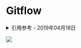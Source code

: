 # Gitflow

<details>
<summary>引用参考 - 2019年04月18日</summary>

- [A successful Git branching model](https://nvie.com/posts/a-successful-git-branching-model/)
- [Using git-flow to automate your git branching workflow](https://jeffkreeftmeijer.com/git-flow/)

</details>

![](./img/code_flow_digram.png)

